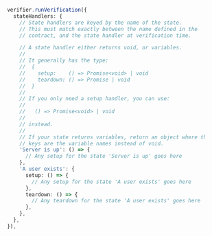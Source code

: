 ```ts
      verifier.runVerification({
        stateHandlers: {
          // State handlers are keyed by the name of the state.
          // This must match exactly between the name defined in the
          // contract, and the state handler at verification time.

          // A state handler either returns void, or variables.
          //
          // It generally has the type:
          //  {
          //    setup:    () => Promise<void> | void
          //    teardown: () => Promise | void
          //  }
          //
          // If you only need a setup handler, you can use:
          //
          //   () => Promise<void> | void
          //
          // instead.
          //
          // If your state returns variables, return an object where the
          // keys are the variable names instead of void.
          'Server is up': () => {
            // Any setup for the state 'Server is up' goes here
          },
          'A user exists': {
            setup: () => {
              // Any setup for the state 'A user exists' goes here
            },
            teardown: () => {
              // Any teardown for the state 'A user exists' goes here
            },
          },
        },
      }),
```
